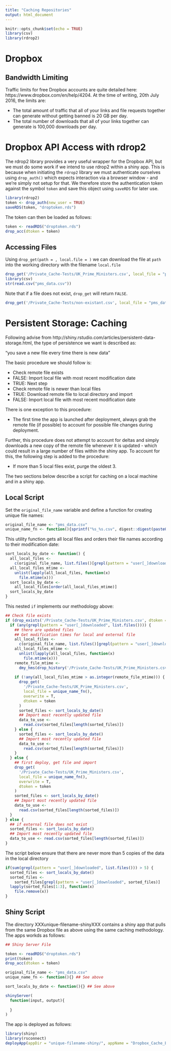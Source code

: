 ```yaml
---
title: "Caching Repositories"
output: html_document
---
```


```r
knitr::opts_chunk$set(echo = TRUE)
library(csv)
library(rdrop2)
```

# Dropbox

## Bandwidth Limiting

Traffic limits for free Dropbox accounts are quite detailed here: https://www.dropbox.com/en/help/4204. At the time of writing, 20th July 2016, the limits are:

- The total amount of traffic that all of your links and file requests together can generate without getting banned is 20 GB per day.
- The total number of downloads that all of your links together can generate is 100,000 downloads per day.

# Dropbox API Access with rdrop2

The rdrop2 library provides a very useful wrapper for the Dropbox API, but we must do some work if we intend to use rdrop2 within a shiny app. This is because when initiating the `rdrop2` library we must authenticate ourselves using `drop_auth()` which expects interaction via a browser window - and we're simply not setup for that. We therefore store the authentication token against the symbol `token` and save this object using `saveRDS` for later use.

```r
library(rdrop2)
token <- drop_auth(new_user = TRUE)
saveRDS(token, "droptoken.rds")
```

The token can then be loaded as follows:

```r
token <- readRDS("droptoken.rds")
drop_acc(dtoken = token)
```

## Accessing Files

Using `drop_get(path = , local.file = )` we can download the file at `path` into the working directory with the filename `local.file`

```r
drop_get('/Private_Cache-Tests/UK_Prime_Ministers.csv', local_file = "pms_data.csv", dtoken = token)
library(csv)
str(read.csv("pms_data.csv"))
```

Note that if a file does not exist, `drop_get` will return `FALSE`.

```r
drop_get('/Private_Cache-Tests/non-existant.csv', local_file = "pms_data.csv", dtoken = token)
```

# Persistent Storage: Caching

Following advise from http://shiny.rstudio.com/articles/persistent-data-storage.html, the type of persistence we want is described as:

"you save a new file every time there is new data"

The basic procedure we should follow is:

- Check remote file exists
- FALSE: Import local file with most recent modification date
- TRUE: Next step
- Check remote file is newer than local files
- TRUE: Download remote file to local directory and import
- FALSE: Import local file with most recent modification date

There is one exception to this procedure:

- The first time the app is launched after deployment, always grab the remote file (if possible) to account for possible file changes during deployment.

Further, this procedure does not attempt to account for deltas and simply downloads a new copy of the remote file whenever it is updated - which could result in a large number of files within the shiny app. To account for this, the following step is added to the procedure:

- If more than 5 local files exist, purge the oldest 3.

The two sections below describe a script for caching on a local machine and in a shiny app.

## Local Script

Set the `original_file_name` variable and define a function for creating unique file names:

```r
original_file_name <- "pms_data.csv"
unique_name_fn <- function(){sprintf("%s_%s.csv", digest::digest(paste0(as.integer(Sys.time()),runif(1))), "user_downloaded")}
```

This utility function gets all local files and orders their file names according to their modification date:

```r
sort_locals_by_date <- function() {
  all_local_files <-
    c(original_file_name, list.files()[grepl(pattern = "user[_]downloaded", list.files())])
  all_local_files_mtime <-
    unlist(lapply(all_local_files, function(x)
      file.mtime(x)))
  sort_locals_by_date <-
    all_local_files[order(all_local_files_mtime)]
  sort_locals_by_date
}
```

This nested `if` implements our methodology above:

```r
## Check file exists
if (drop_exists('/Private_Cache-Tests/UK_Prime_Ministers.csv', dtoken = token)) {
  if (any(grepl(pattern = "user[_]downloaded", list.files()))) {
    ## there are updated files
    ## Get modification times for local and external file
    all_local_files <-
      c(original_file_name, list.files()[grepl(pattern = "user[_]downloaded", list.files())])
    all_local_files_mtime <-
      unlist(lapply(all_local_files, function(x)
        file.mtime(x)))
    remote_file_mtime <-
      dmy_hms(drop_history('/Private_Cache-Tests/UK_Prime_Ministers.csv', dtoken = token)[1, modified])
    
    if (!any(all_local_files_mtime > as.integer(remote_file_mtime))) {
      drop_get(
        '/Private_Cache-Tests/UK_Prime_Ministers.csv',
        local_file = unique_name_fn(),
        overwrite = T,
        dtoken = token
      )
      sorted_files <- sort_locals_by_date()
      ## Import most recently updated file
      data_to_use <-
        read.csv(sorted_files[length(sorted_files)])
    } else {
      sorted_files <- sort_locals_by_date()
      ## Import most recently updated file
      data_to_use <-
        read.csv(sorted_files[length(sorted_files)])
    }
  } else {
    ## first deploy, get file and import
    drop_get(
      '/Private_Cache-Tests/UK_Prime_Ministers.csv',
      local_file = unique_name_fn(),
      overwrite = T,
      dtoken = token
    )
    sorted_files <- sort_locals_by_date()
    ## Import most recently updated file
    data_to_use <-
      read.csv(sorted_files[length(sorted_files)])
  }
} else {
  ## if external file does not exist
  sorted_files <- sort_locals_by_date()
  ## Import most recently updated file
  data_to_use <- read.csv(sorted_files[length(sorted_files)])
}
```

The script below ensure that there are never more than 5 copies of the data in the local directory

```r
if(sum(grepl(pattern = "user[_]downloaded", list.files())) > 5) {
  sorted_files <- sort_locals_by_date()
  sorted_files <-
    sorted_files[grepl(pattern = "user[_]downloaded", sorted_files)]
  lapply(sorted_files[1:3], function(x)
    file.remove(x))
}
```

## Shiny Script

The directory XXXunique-filename-shinyXXX contains a shiny app that pulls from the same Dropbox file as above using the same caching methodology. The apps workds as follows:

```r
## Shiny Server File

token <- readRDS("droptoken.rds")
print(token)
drop_acc(dtoken = token)

original_file_name <- "pms_data.csv"
unique_name_fn <- function(){} ## See above

sort_locals_by_date <- function(){} ## See above

shinyServer(
  function(input, output){
    
  }
)

```


The app is deployed as follows:

```r
library(shiny)
library(rsconnect)
deployApp(appDir = "unique-filename-shiny/", appName = "Dropbox_Cache_Example")
```


